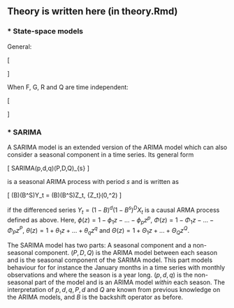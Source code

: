## Theory is written here (in theory.Rmd)
### * State-space models

General:

\[
\begin{aligned}
Y_t &= G_t\textbf{X}_t + W_t \hspace{14mm} \{\textbf{W}_t\} &\sim \text{WN}\left(\textbf{0},\{R_t\}\right) \\
\mathbf{X}_{t+1} &= F_t\mathbf{X}_t + \mathbf{V}_{t} \hspace{15mm} \{\textbf{V}_t\} &\sim \text{WN}\left(\textbf{0},\{Q_t\}\right)
\end{aligned}
\]

When F, G, R and Q are time independent:

\[
\begin{aligned}
Y_t &= G\textbf{X}_t + W_t \hspace{14mm} \{W_t\} &\sim 
\text{WN}\left(\textbf{0},R\right) \\
\mathbf{X}_{t+1} &= F\mathbf{X}_t + \mathbf{V}_{t} \hspace{15mm} \{\mathbf{V}_t\} &\sim \text{WN}\left(\textbf{0},Q\right)
\end{aligned}
\]

### * SARIMA

A SARIMA model is an extended version of the ARIMA model which can also consider a seasonal component in a time series. 
Its general form 

\[
SARIMA(p,d,q)\times(P,D,Q)_{s}
\]

is a seasonal ARIMA process with period $s$ and is written as  

\[
\phi(B)\Phi\left(B^S\right)Y_t = \theta(B)\Theta\left(B^S\right)Z_t, \hspace{7mm}   \{Z_t\}\sim \text{WN}(0,\sigma^2)
\]

if the differenced series $Y_t = (1-B)^d(1-B^s)^D X_t$ is a causal ARMA process defined as above.
Here,
$\phi(z)=1-\phi_1z-...-\phi_pz^p$, $\Phi(z)=1-\Phi_1z-...-\Phi_Pz^P$,
$\theta(z)=1+\theta_1z+...+\theta_qz^q$ and $\Theta(z)=1+\Theta_1z+...+\Theta_Qz^Q$.

The SARIMA model has two parts: A seasonal component and a non-seasonal component.
$(P,D,Q)$ is the ARIMA model between each season and is the seasonal component of the SARIMA model. This part models behaviour for for instance the January months in a time series with monthly observations and where the season is a year long. $(p,d,q)$ is the non-seasonal part of the model and is an ARIMA model _within_ each season.
The interpretation of $p,d,q,P,d$ and $Q$ are known from previous knowledge on the ARIMA models, and $B$ is the backshift operator as before.


## 